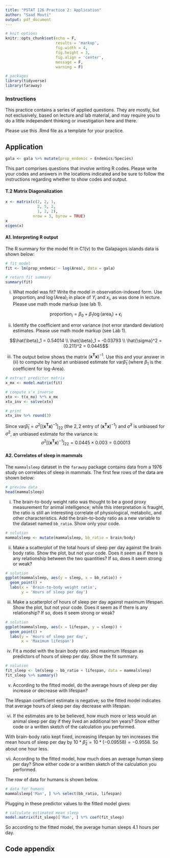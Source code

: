 ```yaml
---
title: "PSTAT 126 Practice 2: Application"
author: "Saad Mouti"
output: pdf_document
---
```


```r
# knit options
knitr::opts_chunk$set(echo = F,
                      results = 'markup',
                      fig.width = 4,
                      fig.height = 3,
                      fig.align = 'center',
                      message = F,
                      warning = F)

# packages
library(tidyverse)
library(faraway)
```

### Instructions

This practice contains a series of applied questions. They are mostly, but not exclusively, based on lecture and lab material, and may require you to do a little independent thinking or investigation here and there.

Please use this .Rmd file as a template for your practice.

\newpage
## Application

```r
gala <- gala %>% mutate(prop_endemic = Endemics/Species)
```

This part comprises questions that involve writing R codes. Please write your codes and answers in the locations indicated and be sure to follow the instructions regarding whether to show codes and output.

#### T.2 Matrix Diagonalization
```r
x <- matrix(c(2, 2, 1,
              2, 5, 2,
              1, 2, 2),
            nrow = 3, byrow = TRUE)
x
eigen(x)
```

#### A1. Interpreting R output

The R summary for the model fit in C1(v) to the Galapagos islands data is shown below:
```r
# fit model
fit <- lm(prop_endemic ~ log(Area), data = gala)

# return fit summary
summary(fit)
```

i. What model was fit? Write the model in observation-indexed form. Use $\text{proportion}_i$ and $\log(\text{Area})_i$ in place of $Y_i$ and $x_i$, as was done in lecture. Please use math mode markup (see lab 1).

$$\text{proportion}_i = \beta_0 + \beta_1 \log(\text{area}_i) + \epsilon_i$$

ii. Identify the coefficient and error variance (not error standard deviation) estimates. Please use math mode markup (see Lab 1).

$$\hat{\beta}_1 = 0.54014 \\ \hat{\beta}_1 = -0.03793 \\ \hat{\sigma}^2 = (0.211)^2 = 0.0445$$

iii. The output below shows the matrix $(\mathbf{x^Tx})^{-1}$. Use this and your answer in (ii) to compute by hand an unbiased estimate for $\text{var}\hat{\beta}_1$ (where $\beta_1$ is the coefficient for log-Area).
```r
# extract predictor matrix
x_mx <- model.matrix(fit)

# compute x'x inverse
xtx <- t(x_mx) %*% x_mx
xtx_inv <- solve(xtx)

# print
xtx_inv %>% round(3)
```

Since $\text{var}\hat{\beta}_1 = \sigma^2 [(\mathbf{x^Tx})^{-1}]_{22}$ (the $2, 2$ entry of $(\mathbf{x^Tx})^{-1}$) and $\hat{\sigma}^2$ is unbiased for $\sigma^2$, an unbiased estimate for the variance is:
$$\sigma^2 [(\mathbf{x^Tx})^{-1}]_{22} = 0.0445 \times 0.003 = 0.00013$$

#### A2. Correlates of sleep in mammals

The `mammalsleep` dataset in the `faraway` package contains data from a 1976 study on correlates of sleep in mammals. The first few rows of the data are shown below:
```r
# preview data
head(mammalsleep)
```

i. The brain-to-body weight ratio was thought to be a good proxy measurement for animal intelligence; while this interpretation is fraught, the ratio is still an interesting correlate of physiological, metabolic, and other characteristics. Add the brain-to-body ratio as a new variable to the dataset named `bb_ratio`. Show only your code.

```r
# solution
mammalsleep <- mutate(mammalsleep, bb_ratio = brain/body)
```

ii. Make a scatterplot of the total hours of sleep per day against the brain body ratio. Show the plot, but not your code. Does it seem as if there is any relationship between the two quantities? If so, does it seem strong or weak?

```r
# solution
ggplot(mammalsleep, aes(y = sleep, x = bb_ratio)) + 
  geom_point() +
  labs(x = 'Brain-to-body weight ratio',
       y = 'Hours of sleep per day')
```


iii. Make a scatterplot of hours of sleep per day against maximum lifespan. Show the plot, but not your code. Does it seem as if there is any relationship? If so, does it seem strong or weak?

```r
# solution
ggplot(mammalsleep, aes(x = lifespan, y = sleep)) + 
  geom_point() +
  labs(y = 'Hours of sleep per day',
       x = 'Maximum lifespan')
```

iv. Fit a model with the brain body ratio and maximum lifespan as predictors of hours of sleep per day. Show the fit summary.

```r
# solution
fit_sleep <- lm(sleep ~ bb_ratio + lifespan, data = mammalsleep)
fit_sleep %>% summary()
```

v. According to the fitted model, do the average hours of sleep per day increase or decrease with lifespan? 

The lifespan coefficient estimate is negative; so the fitted model indicates that average hours of sleep per day decrease with lifespan.

vi. If the estimates are to be believed, how much more or less would an animal sleep per day if they lived an additional ten years? Show either code or a written sketch of the calculation you performed.

With brain-body ratio kept fixed, increasing lifespan by ten increases the mean hours of sleep per day by $10*\hat{\beta}_2 = 10*(-0.09558) = -0.9558$. So about one hour less.

vii. According to the fitted model, how much does an average human sleep per day? Show either code or a written sketch of the calculation you performed.

The row of data for humans is shown below.
```r
# data for humans
mammalsleep['Man', ] %>% select(bb_ratio, lifespan)
```

Plugging in these predictor values to the fitted model gives:
```r
# calculate estimated mean sleep
model.matrix(fit_sleep)['Man', ] %*% coef(fit_sleep)
```

So according to the fitted model, the average human sleeps 4.1 hours per day.



\newpage
## Code appendix

```r
```